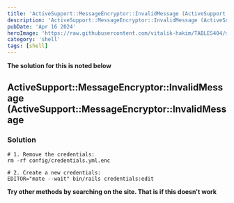 ```yaml
---
title: 'ActiveSupport::MessageEncryptor::InvalidMessage (ActiveSupport::MessageEncryptor::InvalidMessage'
description: 'ActiveSupport::MessageEncryptor::InvalidMessage (ActiveSupport::MessageEncryptor::InvalidMessage'
pubDate: 'Apr 16 2024'
heroImage: 'https://raw.githubusercontent.com/vitalik-hakim/TABLES404/main/error_b/SHELL.jpg'
category: 'shell'
tags: [shell]
---
```


**The solution for this is noted below**

## ActiveSupport::MessageEncryptor::InvalidMessage (ActiveSupport::MessageEncryptor::InvalidMessage

### Solution

```shell
# 1. Remove the credentials:
rm -rf config/credentials.yml.enc

# 2. Create a new credentials:
EDITOR="mate --wait" bin/rails credentials:edit
```

**Try other methods by searching on the site. That is if this doesn't work**

